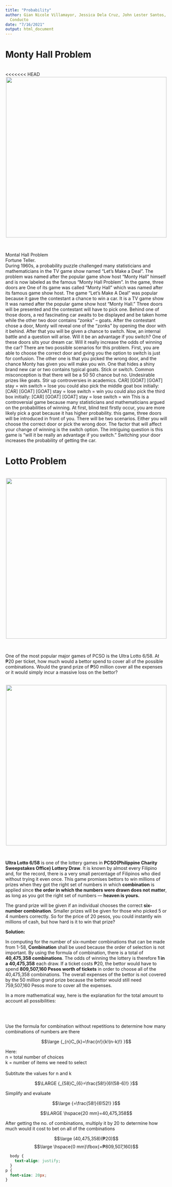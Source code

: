 ```yaml
---
title: "Probability"
author: Gian Nicole Villamayor, Jessica Dela Cruz, John Lester Santos, John Rollic
  Conducto
date: "7/16/2021"
output: html_document
---
```

# Monty Hall Problem 

<br>
<<<<<<< HEAD
<center>
<img src="https://paulvanderlaken.files.wordpress.com/2020/04/1_znfmn84nnlhyx5tfdblzg.jpeg?w=1108&h=720&crop=1" width="500">
</center>
<br>

Montal Hall Problem <br>
Fortune Teller. <br>
    During 1960s, a probability puzzle challenged many statisticians and mathematicians in the TV game show named “Let’s Make a Deal”. The problem was named after the popular game show host “Monty Hall” himself and is now labeled as the famous “Monty Hall Problem”. In the game, three doors are 
One of its game was called “Monty Hall” which was named after its famous game show host. 
The game “Let’s Make A Deal” was popular because it gave the contestant a chance to win a car. It is a TV game show It was named after the popular game show host “Monty Hall.” Three doors will be presented and the contestant will have to pick one. Behind one of those doors, a red fascinating car awaits to be displayed and be taken home while the other two door contains “zonks” – goats. After the contestant chose a door, Monty will reveal one of the “zonks” by opening the door with it behind. After that you will be given a chance to switch. Now, an internal battle and a question will arise. Will it be an advantage if you switch? One of these doors sits your dream car. Will it really increase the odds of winning the car? There are two possible scenarios for this problem. First, you are able to choose the correct door and gving you the option to switch is just for confusion. The other one is that you picked the wrong door, and the chance Monty has given you will make you win. One that hides a shiny brand new car or two contains typical goats. Stick or switch. Common misconception is that there will be a 50 50 chance but no.  Undesirable prizes like goats. Stir up controversies in academics. 
CAR] [GOAT] [GOAT] stay = win switch = lose you could also pick the middle goat box initially: [CAR] [GOAT] [GOAT] stay = lose switch = win you could also pick the third box initially: [CAR] [GOAT] [GOAT] stay = lose switch = win
This is a controversial game because many statisticians and mathematicians argued on the probabilities of winning. At first, blind test firstly occur, you are more likely pick a goat because it has higher probability. this game, three doors will be introduced in front of you. There will be two scenarios. Either you will choose the correct door or pick the wrong door. The factor that will affect your change of winning is the switch option. The intriguing question is this game is “will it be really an advantage if you switch.”
Switching your door increases the probability of getting the car.



# Lotto Problem

<br>
<center>
<img src="https://assets2.rappler.com/0905167574164573A2830F098AFA2FAD/img/33BD5B863C4746628A3BD60C6A384B2E/PCSO-lotto-draw-presscon-july-31-2019-004.jpg" width="500">
</center>

<br>

<p> One of the most popular major games of PCSO is the Ultra Lotto 6/58. At ₱20 per ticket, how much would a bettor spend to cover all of the possible combinations. Would the grand prize of ₱50 million cover all the expenses or it would simply incur a massive loss on the bettor? </p>

<br>
<center>
<img src="https://i.ytimg.com/vi/NdW8fINhRf4/hqdefault.jpg" width="500">
</center>
<br>


 **Ultra Lotto 6/58** is one of the lottery games in **PCSO(Philippine Charity Sweepstakes Office) Lottery Draw**. It is known by almost every Filipino and, for the record, there is a very small percentage of Filipinos who died without trying it even once. This game promises bettors to win millions of prizes when they got the right set of numbers in which **combination** is applied since **the order in which the numbers were drawn does not matter**, as long as you got the right set of numbers — **heaven is yours.**
 
The grand prize will be given if an individual chooses the correct **six-number combination**. Smaller prizes will be given for those who picked 5 or 4 numbers correctly. So for the price of 20 pesos, you could instantly win millions of cash, but how hard is it to win that prize?

**Solution:**

In computing for the number of six-number combinations that can be made from 1-58, **Combination** shall be used because the order of selection is not important. By using the formula of combination, there is a total of **40,475,358 combinations**. The odds of winning the lottery is therefore **1 in a 40,475,358** each draw. If a ticket costs ₱20, the bettor would have to spend **809,507,160 Pesos worth of tickets** in order to choose all of the 40,475,358 combinations. The overall expenses of the bettor is not covered by the 50 million grand prize because the bettor would still need 759,507,160 Pesos more to cover all the expenses.

In a more mathematical way, here is the explanation for the total amount to account all possibilities:


<br>
<br>

<center>
<p style="text-align: left;">
Use the formula for combination without repetitions to determine how many combinations of numbers are there
</p>

$$\large {_{n}C_{k}=\frac{n!}{k!(n-k)!} }$$

<p style="text-align: left;"> Here: <br>
n = total number of choices <br>
k = number of items we need to select <br><br>
Subtitute the values for n and k </p>

$$\LARGE {_{58}C_{6}=\frac{58!}{6!(58-6)!} }$$
<p style="text-align: left;">
Simplify and evaluate </p>

$$\large {=\frac{58!}{6!52!} }$$

$$\LARGE \hspace{20 mm}=40,475,358$$
<p style="text-align: left;">
After getting the no. of combinations, multiply it by 20 to determine how much would it cost to bet on all of the combinations </p>

$$\large (40,475,358)(₱20)$$
$$\large \hspace{0 mm}\fbox{=₱809,507,160}$$

</center>

```css
  body {
    text-align: justify;
  }
p {
  font-size: 20px;
}
```